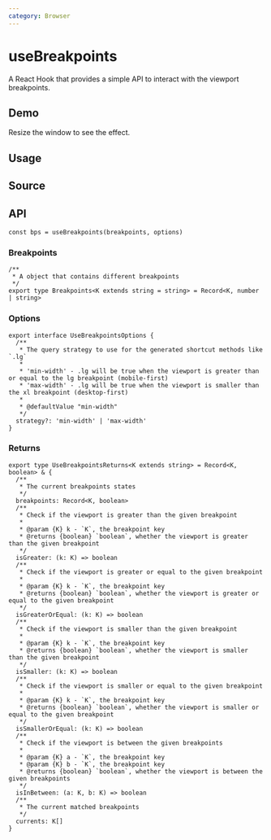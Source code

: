```yaml
---
category: Browser
---
```


# useBreakpoints


<HooksType category="Browser" />

A React Hook that provides a simple API to interact with the viewport breakpoints.

## Demo

Resize the window to see the effect.


<App />

## Usage



## Source


<Source />

## API

```tsx
const bps = useBreakpoints(breakpoints, options)
```

### Breakpoints

```tsx
/**
 * A object that contains different breakpoints
 */
export type Breakpoints<K extends string = string> = Record<K, number | string>
```

### Options

```tsx
export interface UseBreakpointsOptions {
  /**
   * The query strategy to use for the generated shortcut methods like `.lg`
   *
   * 'min-width' - .lg will be true when the viewport is greater than or equal to the lg breakpoint (mobile-first)
   * 'max-width' - .lg will be true when the viewport is smaller than the xl breakpoint (desktop-first)
   *
   * @defaultValue "min-width"
   */
  strategy?: 'min-width' | 'max-width'
}
```

### Returns

```tsx
export type UseBreakpointsReturns<K extends string> = Record<K, boolean> & {
  /**
   * The current breakpoints states
   */
  breakpoints: Record<K, boolean>
  /**
   * Check if the viewport is greater than the given breakpoint
   *
   * @param {K} k - `K`, the breakpoint key
   * @returns {boolean} `boolean`, whether the viewport is greater than the given breakpoint
   */
  isGreater: (k: K) => boolean
  /**
   * Check if the viewport is greater or equal to the given breakpoint
   *
   * @param {K} k - `K`, the breakpoint key
   * @returns {boolean} `boolean`, whether the viewport is greater or equal to the given breakpoint
   */
  isGreaterOrEqual: (k: K) => boolean
  /**
   * Check if the viewport is smaller than the given breakpoint
   *
   * @param {K} k - `K`, the breakpoint key
   * @returns {boolean} `boolean`, whether the viewport is smaller than the given breakpoint
   */
  isSmaller: (k: K) => boolean
  /**
   * Check if the viewport is smaller or equal to the given breakpoint
   *
   * @param {K} k - `K`, the breakpoint key
   * @returns {boolean} `boolean`, whether the viewport is smaller or equal to the given breakpoint
   */
  isSmallerOrEqual: (k: K) => boolean
  /**
   * Check if the viewport is between the given breakpoints
   *
   * @param {K} a - `K`, the breakpoint key
   * @param {K} b - `K`, the breakpoint key
   * @returns {boolean} `boolean`, whether the viewport is between the given breakpoints
   */
  isInBetween: (a: K, b: K) => boolean
  /**
   * The current matched breakpoints
   */
  currents: K[]
}

```
